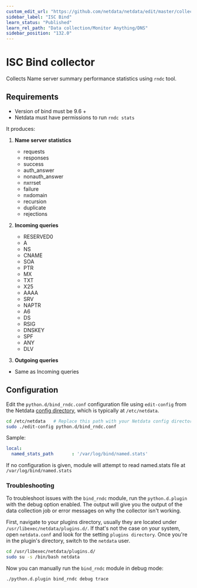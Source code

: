 ```yaml
---
custom_edit_url: "https://github.com/netdata/netdata/edit/master/collectors/python.d.plugin/bind_rndc/README.md"
sidebar_label: "ISC Bind"
learn_status: "Published"
learn_rel_path: "Data collection/Monitor Anything/DNS"
sidebar_position: "132.0"
---
```



# ISC Bind collector

Collects Name server summary performance statistics using `rndc` tool.

## Requirements

-   Version of bind must be 9.6 +
-   Netdata must have permissions to run `rndc stats`

It produces:

1.  **Name server statistics**

    -   requests
    -   responses
    -   success
    -   auth_answer
    -   nonauth_answer
    -   nxrrset
    -   failure
    -   nxdomain
    -   recursion
    -   duplicate
    -   rejections

2.  **Incoming queries**

    -   RESERVED0
    -   A
    -   NS
    -   CNAME
    -   SOA
    -   PTR
    -   MX
    -   TXT
    -   X25
    -   AAAA
    -   SRV
    -   NAPTR
    -   A6
    -   DS
    -   RSIG
    -   DNSKEY
    -   SPF
    -   ANY
    -   DLV

3.  **Outgoing queries**

-   Same as Incoming queries

## Configuration

Edit the `python.d/bind_rndc.conf` configuration file using `edit-config` from the Netdata [config
directory](/docs/getting-started/manage-and-configure/configuration), which is typically at `/etc/netdata`.

```bash
cd /etc/netdata   # Replace this path with your Netdata config directory, if different
sudo ./edit-config python.d/bind_rndc.conf
```

Sample:

```yaml
local:
  named_stats_path       : '/var/log/bind/named.stats'
```

If no configuration is given, module will attempt to read named.stats file  at `/var/log/bind/named.stats`




### Troubleshooting

To troubleshoot issues with the `bind_rndc` module, run the `python.d.plugin` with the debug option enabled. The 
output will give you the output of the data collection job or error messages on why the collector isn't working.

First, navigate to your plugins directory, usually they are located under `/usr/libexec/netdata/plugins.d/`. If that's 
not the case on your system, open `netdata.conf` and look for the setting `plugins directory`. Once you're in the 
plugin's directory, switch to the `netdata` user.

```bash
cd /usr/libexec/netdata/plugins.d/
sudo su -s /bin/bash netdata
```

Now you can manually run the `bind_rndc` module in debug mode:

```bash
./python.d.plugin bind_rndc debug trace
```

